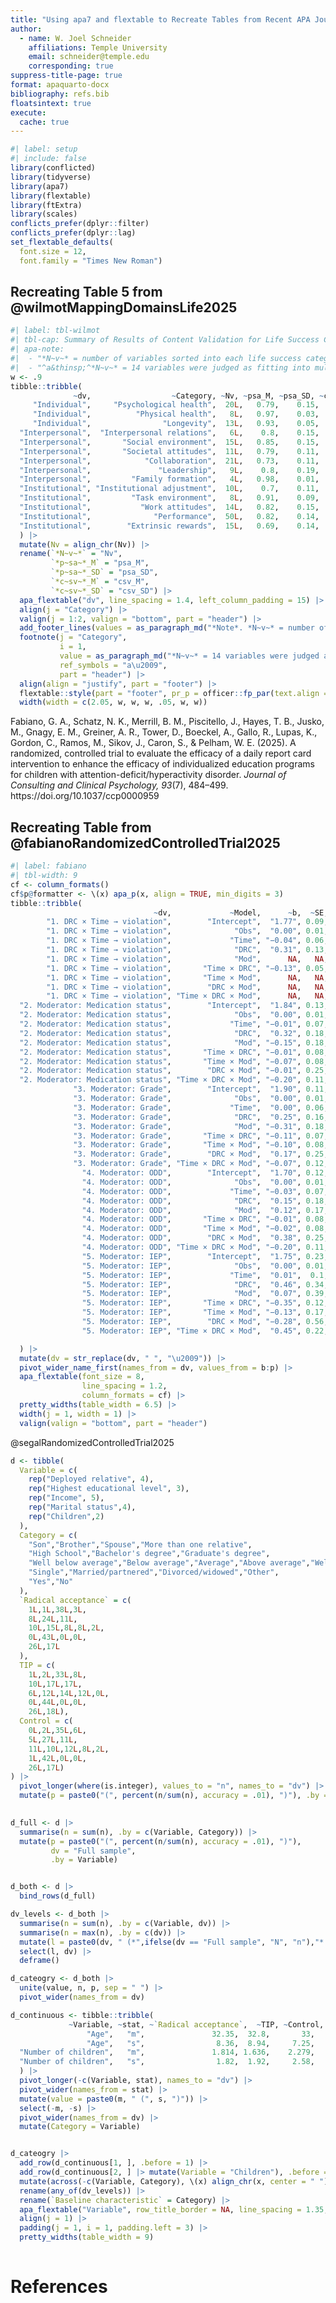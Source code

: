 ```yaml
---
title: "Using apa7 and flextable to Recreate Tables from Recent APA Journal Articles"
author:
  - name: W. Joel Schneider
    affiliations: Temple University
    email: schneider@temple.edu
    corresponding: true
suppress-title-page: true
format: apaquarto-docx
bibliography: refs.bib
floatsintext: true
execute: 
  cache: true
---
```


```r
#| label: setup
#| include: false
library(conflicted)
library(tidyverse)
library(apa7)
library(flextable)
library(ftExtra)
library(scales)
conflicts_prefer(dplyr::filter)
conflicts_prefer(dplyr::lag)
set_flextable_defaults(
  font.size = 12,
  font.family = "Times New Roman")
```


## Recreating Table 5 from @wilmotMappingDomainsLife2025


```r
#| label: tbl-wilmot
#| tbl-cap: Summary of Results of Content Validation for Life Success Categories
#| apa-note:
#|  - "*N~v~* = number of variables sorted into each life success category. To quantify agreement among raters, we computed two indices: *proportion of substantive agreement* (*p~sa~*) and *substantive validity coefficient* (*c~sv~*); *p~sa~* ranges from 0 to 1, with 1 attained in the presence of unanimous agreement; *c~sv~* ranges from −1 to 1; the minimum occurs when all raters unanimously misclassify an item, whereas the maximum occurs when all raters unanimously agree on its classification. In evaluating *p~sa~* and *c~sv~* values, we used benchmarks of Colquitt et al. (2019), which indicate that *p~sa~* ≥ .72 and *c~sv~* ≥ .51 reflect moderate or stronger agreement; italicized values indicate weaker agreement (*p~sa~* = .40–.71 and *c~sv~* = .05–.50)."
#|  - "^a&thinsp;^*N~v~* = 14 variables were judged as fitting into multiple categories and were subsequently submitted to subject matter expert review. Based on 80% agreement and justification from the scholarly literature, variables were ultimately ceded to their best fitting life success category."
w <- .9
tibble::tribble(
              ~dv,                  ~Category, ~Nv, ~psa_M, ~psa_SD, ~csv_M, ~csv_SD,
     "Individual",     "Psychological health",  20L,   0.79,    0.15,   0.59,    0.27,
     "Individual",          "Physical health",   8L,   0.97,    0.03,   0.94,    0.07,
     "Individual",                "Longevity",  13L,   0.93,    0.05,   0.85,     0.1,
  "Interpersonal",  "Interpersonal relations",   6L,    0.8,    0.15,   0.59,     0.3,
  "Interpersonal",       "Social environment",  15L,   0.85,    0.15,   0.69,    0.29,
  "Interpersonal",       "Societal attitudes",  11L,   0.79,    0.11,   0.57,    0.21,
  "Interpersonal",            "Collaboration",  21L,   0.73,    0.11,   0.46,    0.22,
  "Interpersonal",               "Leadership",   9L,    0.8,    0.19,   0.61,    0.39,
  "Interpersonal",         "Family formation",   4L,   0.98,    0.01,   0.96,    0.03,
  "Institutional", "Institutional adjustment",  10L,    0.7,    0.11,    0.4,    0.21,
  "Institutional",         "Task environment",   8L,   0.91,    0.09,   0.82,    0.18,
  "Institutional",           "Work attitudes",  14L,   0.82,    0.15,   0.64,     0.3,
  "Institutional",              "Performance",  50L,   0.82,    0.14,   0.63,    0.27,
  "Institutional",        "Extrinsic rewards",  15L,   0.69,    0.14,   0.38,    0.22
  ) |> 
  mutate(Nv = align_chr(Nv)) |> 
  rename(`*N~v~*` = "Nv",
         `*p~sa~*_M` = "psa_M",
         `*p~sa~*_SD` = "psa_SD",
         `*c~sv~*_M` = "csv_M",
         `*c~sv~*_SD` = "csv_SD") |> 
  apa_flextable("dv", line_spacing = 1.4, left_column_padding = 15) |> 
  align(j = "Category") |> 
  valign(j = 1:2, valign = "bottom", part = "header") |> 
  add_footer_lines(values = as_paragraph_md("*Note*. *N~v~* = number of variables sorted into each life success category. To quantify agreement among raters, we computed two indices: *proportion of substantive agreement* (*p~sa~*) and *substantive validity coefficient* (*c~sv~*); *p~sa~* ranges from 0 to 1, with 1 attained in the presence of unanimous agreement; *c~sv~* ranges from −1 to 1; the minimum occurs when all raters unanimously misclassify an item, whereas the maximum occurs when all raters unanimously agree on its classification. In evaluating *p~sa~* and *c~sv~* values, we used benchmarks of Colquitt et al. (2019), which indicate that *p~sa~* ≥ .72 and *c~sv~* ≥ .51 reflect moderate or stronger agreement; italicized values indicate weaker agreement (*p~sa~* = .40–.71 and *c~sv~* = .05–.50).")) |> 
  footnote(j = "Category", 
           i = 1, 
           value = as_paragraph_md("*N~v~* = 14 variables were judged as fitting into multiple categories and were subsequently submitted to subject matter expert review. Based on 80% agreement and justification from the scholarly literature, variables were ultimately ceded to their best fitting life success category."),
           ref_symbols = "a\u2009",
           part = "header") |> 
  align(align = "justify", part = "footer") |> 
  flextable::style(part = "footer", pr_p = officer::fp_par(text.align = "justify", padding.top = 2, padding.left = 3, padding.right = 3, line_spacing = 1.4), pr_t = officer::fp_text(font.family = "Times New Roman", font.size = 12)) |> 
  width(width = c(2.05, w, w, w, .05, w, w))
```

Fabiano, G. A., Schatz, N. K., Merrill, B. M., Piscitello, J., Hayes, T. B., Jusko, M., Gnagy, E. M., Greiner, A. R., Tower, D., Boeckel, A., Gallo, R., Lupas, K., Gordon, C., Ramos, M., Sikov, J., Caron, S., & Pelham, W. E. (2025). A randomized, controlled trial to evaluate the efficacy of a daily report card intervention to enhance the efficacy of individualized education programs for children with attention-deficit/hyperactivity disorder. *Journal of Consulting and Clinical Psychology, 93*(7), 484–499. https://doi.org/10.1037/ccp0000959

## Recreating Table from @fabianoRandomizedControlledTrial2025

```r
#| label: fabiano
#| tbl-width: 9
cf <- column_formats()
cf$p@formatter <- \(x) apa_p(x, align = TRUE, min_digits = 3)
tibble::tribble(
                                ~dv,             ~Model,      ~b,  ~SE,      ~p,
        "1. DRC × Time → violation",        "Intercept",  "1.77", 0.09, "<.001",
        "1. DRC × Time → violation",              "Obs",  "0.00", 0.01, "0.867",
        "1. DRC × Time → violation",             "Time", "−0.04", 0.06, "0.517",
        "1. DRC × Time → violation",              "DRC",  "0.31", 0.13, "0.013",
        "1. DRC × Time → violation",              "Mod",      NA,   NA,      NA,
        "1. DRC × Time → violation",       "Time × DRC", "−0.13", 0.05, "0.012",
        "1. DRC × Time → violation",       "Time × Mod",      NA,   NA,      NA,
        "1. DRC × Time → violation",        "DRC × Mod",      NA,   NA,      NA,
        "1. DRC × Time → violation", "Time × DRC × Mod",      NA,   NA,      NA,
  "2. Moderator: Medication status",        "Intercept",  "1.84", 0.13, "<.001",
  "2. Moderator: Medication status",              "Obs",  "0.00", 0.01, "0.943",
  "2. Moderator: Medication status",             "Time", "−0.01", 0.07, "0.935",
  "2. Moderator: Medication status",              "DRC",  "0.32", 0.18, "0.072",
  "2. Moderator: Medication status",              "Mod", "−0.15", 0.18, "0.396",
  "2. Moderator: Medication status",       "Time × DRC", "−0.01", 0.08, "0.912",
  "2. Moderator: Medication status",       "Time × Mod", "−0.07", 0.08, "0.438",
  "2. Moderator: Medication status",        "DRC × Mod", "−0.01", 0.25, "0.974",
  "2. Moderator: Medication status", "Time × DRC × Mod", "−0.20", 0.11, "0.073",
              "3. Moderator: Grade",        "Intercept",  "1.90", 0.11, "<.001",
              "3. Moderator: Grade",              "Obs",  "0.00", 0.01, "0.897",
              "3. Moderator: Grade",             "Time",  "0.00", 0.06,  "0.99",
              "3. Moderator: Grade",              "DRC",  "0.25", 0.16, "0.132",
              "3. Moderator: Grade",              "Mod", "−0.31", 0.18, "0.076",
              "3. Moderator: Grade",       "Time × DRC", "−0.11", 0.07, "0.112",
              "3. Moderator: Grade",       "Time × Mod", "−0.10", 0.08, "0.182",
              "3. Moderator: Grade",        "DRC × Mod",  "0.17", 0.25, "0.514",
              "3. Moderator: Grade", "Time × DRC × Mod", "−0.07", 0.12, "0.548",
                "4. Moderator: ODD",        "Intercept",  "1.70", 0.12, "<.001",
                "4. Moderator: ODD",              "Obs",  "0.00", 0.01, "0.995",
                "4. Moderator: ODD",             "Time", "−0.03", 0.07, "0.662",
                "4. Moderator: ODD",              "DRC",  "0.15", 0.18, "0.383",
                "4. Moderator: ODD",              "Mod",  "0.12", 0.17, "0.464",
                "4. Moderator: ODD",       "Time × DRC", "−0.01", 0.08, "0.906",
                "4. Moderator: ODD",       "Time × Mod", "−0.02", 0.08, "0.769",
                "4. Moderator: ODD",        "DRC × Mod",  "0.38", 0.25, "0.125",
                "4. Moderator: ODD", "Time × DRC × Mod", "−0.20", 0.11, "0.082",
                "5. Moderator: IEP",        "Intercept",  "1.75", 0.23, "<.001",
                "5. Moderator: IEP",              "Obs",  "0.00", 0.01, "0.971",
                "5. Moderator: IEP",             "Time",  "0.01",  0.1, "0.922",
                "5. Moderator: IEP",              "DRC",  "0.46", 0.34, "0.183",
                "5. Moderator: IEP",              "Mod",  "0.07", 0.39, "0.858",
                "5. Moderator: IEP",       "Time × DRC", "−0.35", 0.12, "0.003",
                "5. Moderator: IEP",       "Time × Mod", "−0.13", 0.17, "0.453",
                "5. Moderator: IEP",        "DRC × Mod", "−0.28", 0.56, "0.622",
                "5. Moderator: IEP", "Time × DRC × Mod",  "0.45", 0.22, "0.043"

  ) |> 
  mutate(dv = str_replace(dv, " ", "\u2009")) |> 
  pivot_wider_name_first(names_from = dv, values_from = b:p) |> 
  apa_flextable(font_size = 8, 
                line_spacing = 1.2, 
                column_formats = cf) |> 
  pretty_widths(table_width = 6.5) |> 
  width(j = 1, width = 1) |> 
  valign(valign = "bottom", part = "header") 


```


@segalRandomizedControlledTrial2025

```r
d <- tibble(
  Variable = c(
    rep("Deployed relative", 4), 
    rep("Highest educational level", 3), 
    rep("Income", 5), 
    rep("Marital status",4),
    rep("Children",2)
  ),
  Category = c(
    "Son","Brother","Spouse","More than one relative",
    "High School","Bachelor's degree","Graduate's degree",
    "Well below average","Below average","Average","Above average","Well above average",
    "Single","Married/partnered","Divorced/widowed","Other",
    "Yes","No"
  ),
  `Radical acceptance` = c(
    1L,1L,38L,3L,
    8L,24L,11L,
    10L,15L,8L,8L,2L,
    0L,43L,0L,0L,
    26L,17L
  ),
  TIP = c(
    1L,2L,33L,8L,
    10L,17L,17L,
    6L,12L,14L,12L,0L,
    0L,44L,0L,0L,
    26L,18L),
  Control = c(
    0L,2L,35L,6L,
    5L,27L,11L,
    11L,10L,12L,8L,2L,
    1L,42L,0L,0L,
    26L,17L)
) |> 
  pivot_longer(where(is.integer), values_to = "n", names_to = "dv") |> 
  mutate(p = paste0("(", percent(n/sum(n), accuracy = .01), ")"), .by = c(dv, Variable)) 
  

d_full <- d |> 
  summarise(n = sum(n), .by = c(Variable, Category)) |> 
  mutate(p = paste0("(", percent(n/sum(n), accuracy = .01), ")"), 
         dv = "Full sample",
         .by = Variable)


d_both <- d |> 
  bind_rows(d_full) 

dv_levels <- d_both |> 
  summarise(n = sum(n), .by = c(Variable, dv)) |> 
  summarise(n = max(n), .by = c(dv)) |> 
  mutate(l = paste0(dv, " (*",ifelse(dv == "Full sample", "N", "n"),"* = ", n, ")")) |> 
  select(l, dv) |> 
  deframe()

d_cateogry <- d_both |> 
  unite(value, n, p, sep = " ") |> 
  pivot_wider(names_from = dv) 

d_continuous <- tibble::tribble(
             ~Variable, ~stat, ~`Radical acceptance`,  ~TIP, ~Control, ~`Full sample`,
                 "Age",   "m",               32.35,  32.8,       33,        37.86,
                 "Age",   "s",                8.36,  8.94,     7.25,          8.6,
  "Number of children",   "m",               1.814, 1.636,    2.279,        2.577,
  "Number of children",   "s",                1.82,  1.92,     2.58,         1.13
  ) |> 
  pivot_longer(-c(Variable, stat), names_to = "dv") |> 
  pivot_wider(names_from = stat) |> 
  mutate(value = paste0(m, " (", s, ")")) |> 
  select(-m, -s) |> 
  pivot_wider(names_from = dv) |> 
  mutate(Category = Variable)


d_cateogry |>
  add_row(d_continuous[1, ], .before = 1) |>
  add_row(d_continuous[2, ] |> mutate(Variable = "Children"), .before = Inf) |> 
  mutate(across(-c(Variable, Category), \(x) align_chr(x, center = " "))) |> 
  rename(any_of(dv_levels)) |> 
  rename(`Baseline characteristic` = Category) |> 
  apa_flextable("Variable", row_title_border = NA, line_spacing = 1.35, left_column_padding = 15) |> 
  align(j = 1) |> 
  padding(j = 1, i = 1, padding.left = 3) |> 
  pretty_widths(table_width = 9)
  
```


# References
